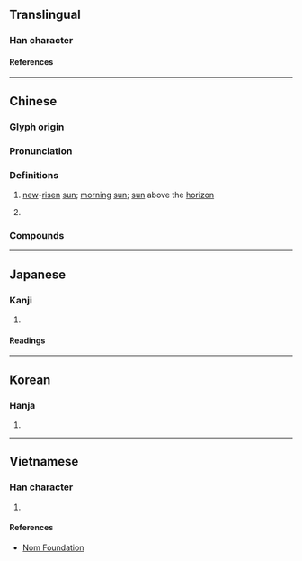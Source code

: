 {{character info}}
==Translingual==

===Han character===
{{Han char|rn=72|rad=日|as=12|sn=16|four=68040|canj=AYDK|ids=⿰日敦}}

====References====
{{Han ref|kx=0499.490|dkj=14160|dj=0869.190|hdz=21537.070|uh=66BE}}

----

==Chinese==
{{zh-forms|alt=*燉}}

===Glyph origin===
{{Han etym}}

===Pronunciation===
{{zh-pron
|m=tūn
|c=tan1
|mn=thun
|mc=y
|oc=y
|cat=n
}}

===Definitions===
{{zh-hanzi}}

# {{lb|zh|literary}} [[new]]-[[rise]]n [[sun]]; [[morning]] [[sun]]; [[sun]] above the [[horizon]]
# {{rfdef|zh}}

===Compounds===
{{zh-der|暾暾|朝暾|溫暾}}

----

==Japanese==

===Kanji===
{{ja-kanji|grade=|rs=日12}}

# {{rfdef|ja|sort=日12}}

====Readings====
{{ja-readings
|on=とん
|kun=あさひ
}}

----

==Korean==

===Hanja===
{{ko-hanja|돈}}

# {{rfdef|ko|sort=日12}}

----

==Vietnamese==

===Han character===
{{vi-readings|rs=日12|reading=thôn}}

# {{rfdef|vi|sort=日12}}

====References====
* [http://nomfoundation.org/common/nom_details.php?codepoint=66be Nom Foundation]